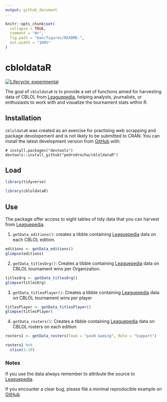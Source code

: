 ```yaml
---
output: github_document
---
```


<!-- README.md is generated from README.Rmd. Please edit that file -->

```r
knitr::opts_chunk$set(
  collapse = TRUE,
  comment = "#>",
  fig.path = "man/figures/README-",
  out.width = "100%"
)
```

# cbloldataR

<!-- badges: start -->
[![Lifecycle: experimental](https://img.shields.io/badge/lifecycle-experimental-orange.svg)](https://www.tidyverse.org/lifecycle/#experimental)
<!-- badges: end -->

The goal of `cbloldataR` is to provide a set of functions aimed for harvesting data of CBLOL from [Leaguepedia](https://lol.gamepedia.com/Circuit_Brazilian_League_of_Legends), helping analysts, journalists, or enthusiasts to work with and visualize the tournament stats within R.  

## Installation

`cbloldataR` was created as an exercise for practising web scrapping and package devolopement and is not likely to be submitted to CRAN. You can install the latest development version from [GitHub](https://github.com/) with:

```undefined
# install.packages("devtools")
devtools::install_github("pedrodrocha/cbloldataR")
```


## Load

```r
library(tidyverse)
```


```r
library(cbloldataR)

```

## Use

The package offer access to eight tables of tidy data that you can harvest from [Leaguepedia](https://lol.gamepedia.com/Circuit_Brazilian_League_of_Legends). 

1) `getData_editions()`: creates a tibble containing [Leaguepedia](https://lol.gamepedia.com/Circuit_Brazilian_League_of_Legends) data on each CBLOL edition. 

```r
editions <- getData_editions()
glimpse(editions)
```

2) `getData_titlesOrg()`: Creates a tibble containing [Leaguepedia](https://lol.gamepedia.com/Circuit_Brazilian_League_of_Legends) data on CBLOL tournament wins per Organization.

```r
titlesOrg <- getData_titlesOrg()
glimpse(titlesOrg)
```


3) `getData_titlesPlayer()`: Creates a tibble containing [Leaguepedia](https://lol.gamepedia.com/Circuit_Brazilian_League_of_Legends) data on CBLOL tournament wins per player
```r
titlesPlayer <- getData_titlesPlayer()
glimpse(titlesPlayer)
```


4) `getData_rosters()`: Creates a tibble containing [Leaguepedia](https://lol.gamepedia.com/Circuit_Brazilian_League_of_Legends) data on CBLOL rosters on each edition

```r
rosters1 <- getData_rosters(Team = "paiN Gaming", Role = "Support")

rosters1 %>% 
  slice(1:10)

```



### Notes

If you use the data always remember to attribute the source to [Leaguepedia](https://lol.gamepedia.com/Circuit_Brazilian_League_of_Legends). 

If you encounter a clear bug, please file a minimal reproducible example on [GitHub](https://github.com/pedrodrocha/cbloldataR/issues).


